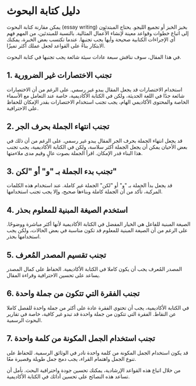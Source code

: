 # دليل كتابة البحوث 

يمكن مقارنة كتابة البحوث (essay writing) بخبز الخبز أو تجميع الليجو. يحتاج المبتدئون إلى اتباع خطوات وقواعد معينة لإنشاء الأعمال المثالية. بالنسبة للمبتدئين، من المهم فهم أي الإجراءات الكتابية صحيحة وأيها يجب تجنبها. عندما تكتسب بعض الخبرة، يمكنك الابتكار بناءً على القواعد لجعل عملك أكثر تميزًا.

في هذا المقال، سوف نناقش سبعة عادات سيئة شائعة يجب تجنبها في كتابة البحوث.

## 1. تجنب الاختصارات غير الضرورية

استخدام الاختصارات قد يجعل المقال يبدو غير رسمي. على الرغم من أن الاختصارات شائعة جدًا في اللغة الحديثة، ولكن في الكتابة الأكاديمية، خاصة عند التعامل مع الأسماء الخاصة والمحتوى الأكاديمي الهام، يجب تجنب استخدام الاختصارات بقدر الإمكان للحفاظ على الاحترافية.

## 2. تجنب انتهاء الجملة بحرف الجر

قد يجعل انتهاء الجملة بحرف الجر المقال يبدو غير رسمي. على الرغم من أن ذلك في بعض الأحيان يمكن أن يجعل الجملة أكثر سلاسة، ولكن في الكتابة الأكاديمية، يجب تجنب هذا البناء قدر الإمكان. اقرأ الجملة بصوت عالٍ وقيم مدى ملاءمتها.

## 3. تجنب بدء الجملة بـ "و" أو "لكن"

قد يجعل بدأ الجملة بـ "و" أو "لكن" الجملة غير كاملة. عند استخدام هذه الكلمات المركبة، تأكد من أن الجملة كاملة وبناءها صحيح، وإلا يجب تجنب استخدامها.

## 4. استخدم الصيغة المبنية للمعلوم بحذر

الصيغة المبنية للفاعل هي الخيار المفضل في الكتابة الأكاديمية لأنها أكثر مباشرة ووضوحًا. على الرغم من أن الصيغة المبنية للمعلوم قد تكون مناسبة في بعض الحالات، ولكن يجب استخدامها بحذر.

## 5. تجنب تقسيم المصدر المُعرف

المصدر المُعرف يجب أن يكون كاملا في الكتابة الأكاديمية. الحفاظ على كمال المصدر يساعد على تحسين الاحترافية وقراءة المقال.

## 6. تجنب الفقرة التي تتكون من جملة واحدة

في الكتابة الأكاديمية، يجب أن تحتوي الفقرة عادة على أكثر من جملة واحدة للفصل كاملا عن النقاط. الفقرة التي تتكون من جملة واحدة قد تبدو غير كافية، خاصة في تقارير البحوث الرسمية.

## 7. تجنب استخدام الجمل المكونة من كلمة واحدة

قد يكون استخدام الجمل المكونة من كلمة واحدة نادر في الوثائق الرسمية. للحفاظ على تنوع الجمل واهتمام القراء، يجب دمج جمل طويلة وقصيرة معًا.

من خلال اتباع هذه القواعد الإرشادية، يمكنك تحسين جودة واحترافية البحث. نأمل أن تساعد هذه النصائح على تحسين أدائك في الكتابة الأكاديمية.

